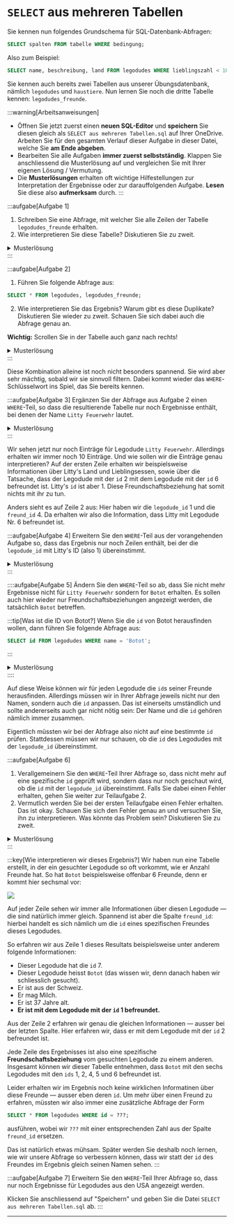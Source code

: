 # `SELECT` aus mehreren Tabellen
Sie kennen nun folgendes Grundschema für SQL-Datenbank-Abfragen:

```sql
SELECT spalten FROM tabelle WHERE bedingung;
```

Also zum Beispiel:

```sql
SELECT name, beschreibung, land FROM legodudes WHERE lieblingszahl < 100;
```

Sie kennen auch bereits zwei Tabellen aus unserer Übungsdatenbank, nämlich `legodudes` und `haustiere`. Nun lernen Sie noch die dritte Tabelle kennen: `legodudes_freunde`.

:::warning[Arbeitsanweisungen]
- Öffnen Sie jetzt zuerst einen **neuen SQL-Editor** und **speichern** Sie diesen gleich als `SELECT aus mehreren Tabellen.sql` auf Ihrer OneDrive. Arbeiten Sie für den gesamten Verlauf dieser Aufgabe in dieser Datei, welche Sie **am Ende abgeben**.
- Bearbeiten Sie alle Aufgaben **immer zuerst selbstständig**. Klappen Sie anschliessend die Musterlösung auf und vergleichen Sie mit Ihrer eigenen Lösung / Vermutung.
- Die **Musterlösungen** erhalten oft wichtige Hilfestellungen zur Interpretation der Ergebnisse oder zur darauffolgenden Aufgabe. **Lesen** Sie diese also **aufmerksam** durch.
:::

:::aufgabe[Aufgabe 1]
1. Schreiben Sie eine Abfrage, mit welcher Sie alle Zeilen der Tabelle `legodudes_freunde` erhalten.
2. Wie interpretieren Sie diese Tabelle? Diskutieren Sie zu zweit.

<details>
  <summary>Musterlösung</summary>
  <div>
    1. ```sql
    SELECT * FROM legodudes_freunde;
    ```
    2. Die Tabelle gibt an, welcher Legodude mit welchem anderen Legodude befreundet ist. Jeder Legodude hat eine `id`
    (sie können auch nochmal `SELECT * FROM legodudes` ausführen, um sich davon zu überzeugen). Jede Zeile in der
    Tabelle `legodudes_freunde` stellt eine Freundschaftsbeziehung dar: der Legodude mit der ID in der Spalte
    `legodude_id` ist befreundet mit dem Legodude mit der ID in der Spalte `freund_id`.
  </div>
</details>
:::

:::aufgabe[Aufgabe 2]
1. Führen Sie folgende Abfrage aus:
```sql
SELECT * FROM legodudes, legodudes_freunde;
   ```
2. Wie interpretieren Sie das Ergebnis? Warum gibt es diese Duplikate? Diskutieren Sie wieder zu zweit. Schauen Sie sich dabei auch die Abfrage genau an.

**Wichtig:** Scrollen Sie in der Tabelle auch ganz nach rechts!

<details>
  <summary>Musterlösung</summary>
  <div>
    Das Ergebnis besteht aus allen möglichen Kombinationen aus je einer Zeile aus der Tabelle `legodudes` und einer
    Zeile aus `legodudes_freunde`.

    Deshalb sehen wir jeden Legodude auch immer 10x nacheinander: die `legodudes_freunde`-Tabelle hat nämlich 10 Zeilen.
    Jede `legodudes`-Zeile wird also einmal mit jeder `legodudes_freunde`-Zeile kombiniert.
  </div>
</details>
:::

Diese Kombination alleine ist noch nicht besonders spannend. Sie wird aber sehr mächtig, sobald wir sie sinnvoll filtern. Dabei kommt wieder das `WHERE`-Schlüsselwort ins Spiel, das Sie bereits kennen.

:::aufgabe[Aufgabe 3]
Ergänzen Sie der Abfrage aus Aufgabe 2 einen `WHERE`-Teil, so dass die resultierende Tabelle nur noch Ergebnisse enthält, bei denen der Name `Litty Feuerwehr` lautet.

<details>
  <summary>Musterlösung</summary>

  <div>
    ```sql
    SELECT * FROM legodudes, legodudes_freunde WHERE name = 'Litty Feuerwehr';
    ```
  </div>
</details>
:::

Wir sehen jetzt nur noch Einträge für Legodude `Litty Feuerwehr`. Allerdings erhalten wir immer noch 10 Einträge. Und wie sollen wir die Einträge genau interpretieren? Auf der ersten Zeile erhalten wir beispielsweise Informationen über Litty's Land und Lieblingsessen, sowie über die Tatsache, dass der Legodude mit der `id` 2 mit dem Legodude mit der `id` 6 befreundet ist. Litty's `id` ist aber 1. Diese Freundschaftsbeziehung hat somit nichts mit ihr zu tun.

Anders sieht es auf Zeile 2 aus: Hier haben wir die `legodude_id` 1 und die `freund_id` 4. Da erhalten wir also die Information, dass Litty mit Legodude Nr. 6 befreundet ist.

:::aufgabe[Aufgabe 4]
Erweitern Sie den `WHERE`-Teil aus der vorangehenden Aufgabe so, dass das Ergebnis nur noch Zeilen enthält, bei der die `legodude_id` mit Litty's ID (also 1) übereinstimmt.

<details>
  <summary>Musterlösung</summary>
  <div>
    ```sql
    SELECT * FROM legodudes, legodudes_freunde WHERE name = 'Litty Feuerwehr' AND legodude_id = 1;
    ```

    Und schon haben wir nur noch denjenigen Eintrag, der auch tatsächlich Litty betrifft.
  </div>
</details>
:::


::::aufgabe[Aufgabe 5]
Ändern Sie den `WHERE`-Teil so ab, dass Sie nicht mehr Ergebnisse nicht für `Litty Feuerwehr` sondern for `Botot` erhalten. Es sollen auch hier wieder nur Freundschaftsbeziehungen angezeigt werden, die tatsächlich `Botot` betreffen.

:::tip[Was ist die ID von Botot?]
Wenn Sie die `id` von Botot herausfinden wollen, dann führen Sie folgende Abfrage aus:
```sql
SELECT id FROM legodudes WHERE name = 'Botot';
```
:::

<details>
  <summary>Musterlösung</summary>
  <div>
    Mit der obigen Abfrage finden wir heraus, dass Botot die `id` 7 hat. Die Abfrage aus der vorangehenden Aufgabe
    können wir also wie folgt abändern:

    ```sql
    SELECT * FROM legodudes, legodudes_freunde WHERE name = 'Botot' AND legodude_id = 7
    ```

    Anders als bei der vorangehenden Aufgabe sehen wir hier trotzdem noch fünf Zeilen. Das liegt ganz einfach daran,
    dass `Botot` gemäss der `legodudes_freunde`-Tabelle mit fünf anderen Legodudes befreundet ist: seine `id` 6 steht
    bei fünf Zeilen in der `legodude_id`-Spalte.
  </div>
</details>
::::

Auf diese Weise können wir für jeden Legodude die `id`s seiner Freunde herausfinden. Allerdings müssen wir in Ihrer Abfrage jeweils nicht nur den Namen, sondern auch die `id` anpassen. Das ist einerseits umständlich und sollte andererseits auch gar nicht nötig sein: Der Name und die `id` gehören nämlich immer zusammen.

Eigentlich müssten wir bei der Abfrage also nicht auf eine bestimmte `id` prüfen. Stattdessen müssen wir nur schauen, ob die `id` des Legodudes mit der `legodude_id` übereinstimmt.

:::aufgabe[Aufgabe 6]
1. Verallgemeinern Sie den `WHERE`-Teil Ihrer Abfrage so, dass nicht mehr auf eine spezifische `id` geprüft wird, sondern dass nur noch geschaut wird, ob die `id` mit der `legodude_id` übereinstimmt. Falls Sie dabei einen Fehler erhalten, gehen Sie weiter zur Teilaufgabe 2.
2. Vermutlich werden Sie bei der ersten Teilaufgabe einen Fehler erhalten. Das ist okay. Schauen Sie sich den Fehler genau an und versuchen Sie, ihn zu interpretieren. Was könnte das Problem sein? Diskutieren Sie zu zweit.

<details>
  <summary>Musterlösung</summary>
  <div>
    #### Teilaufgabe 1
    ```sql
    SELECT * FROM legodudes, legodudes_freunde WHERE name = 'Botot' AND legodude_id = id;
    ```

    #### Teilaufgabe 2
    Bei der obigen Abfrage erhalten wir den Fehler `ambiguous column name: id` (dt.: _mehrdeutiger Zeilenname: id_).
    <br/>
    Wenn Sie sich das Resultat der Abfrage
    ```sql
    SELECT * FROM legodudes, legodudes_freunde;
    ```
    genau ansehen, stellen Sie fest, dass dort tatsächlich zwei Spalten namens `id` vorkommen. Das liegt daran, dass
    sowohl die Tabelle `legodudes` als auch die Tabelle `legodudes_freunde` je eine Spalte `id` haben. In dieser Abfrage
    werden alle Spalten beider Tabellen kombiniert und somit erhalten wir im Ergebnis zwei Spalten namens `id`.
    <br/>
    Das wird dann ein Problem, wenn wir uns bei der Abfrage
    ```sql
    SELECT * FROM legodudes, legodudes_freunde WHERE name = 'Botot' AND legodude_id = id;
    ```
    auf die Spalte `id` beziehen wollen: SQL weiss nicht, welche der beiden `id`-Spalten jetzt gemeint ist. Wir müssen
    das also präzisieren.
    <br/>
    Das tun wir, indem wir nicht nur den Spaltennamen nennen, sondern das Schema `tabellenname.spaltenname` verwenden.
    Da es und hier um die `id`-Spalte der `legodudes`-Tabelle geht, wäre das also `legodudes.id`.
    <br/>
    Wir erhalten damit die folgende korrigierte, funktionierende Abfrage:
    ```sql
    SELECT * FROM legodudes, legodudes_freunde WHERE name = 'Botot' AND legodude_id = legodudes.id;
    ```
  </div>
</details>
:::

:::key[Wie interpretieren wir dieses Ergebnis?]
Wir haben nun eine Tabelle erstellt, in der ein gesuchter Legodude so oft vorkommt, wie er Anzahl Freunde hat. So hat `Botot` beispielsweise offenbar 6 Freunde, denn er kommt hier sechsmal vor:

![](img/freunde.png)

Auf jeder Zeile sehen wir immer alle Informationen über diesen Legodude — die sind natürlich immer gleich. Spannend ist aber die Spalte `freund_id`: hierbei handelt es sich nämlich um die `id` eines spezifischen Freundes dieses Legodudes.

So erfahren wir aus Zeile 1 dieses Resultats beispielsweise unter anderem folgende Informationen:
- Dieser Legodude hat die `id` 7.
- Dieser Legodude heisst `Botot` (das wissen wir, denn danach haben wir schliesslich gesucht).
- Er ist aus der Schweiz.
- Er mag Milch.
- Er ist 37 Jahre alt.
- **Er ist mit dem Legodude mit der `id` 1 befreundet.**

Aus der Zeile 2 erfahren wir genau die gleichen Informationen — ausser bei der letzten Spalte. Hier erfahren wir, dass er mit dem Legodude mit der `id` 2 befreundet ist.

Jede Zeile des Ergebnisses ist also eine spezifische **Freundschaftsbeziehung** vom gesuchten Legodude zu einem anderen. Insgesamt können wir dieser Tabelle entnehmen, dass `Botot` mit den sechs Legodudes mit den `ids` 1, 2, 4, 5 und 6 befreundet ist.

Leider erhalten wir im Ergebnis noch keine wirklichen Informatinen über diese Freunde — ausser eben deren `id`. Um mehr über einen Freund zu erfahren, müssten wir also immer eine zusätzliche Abfrage der Form

```sql
SELECT * FROM legodudes WHERE id = ???;
```

ausführen, wobei wir `???` mit einer entsprechenden Zahl aus der Spalte `freund_id` ersetzen.

Das ist natürlich etwas mühsam. Später werden Sie deshalb noch lernen, wie wir unsere Abfrage so verbessern können, dass wir statt der `id` des Freundes im Ergebnis gleich seinen Namen sehen.
:::

:::aufgabe[Aufgabe 7]
Erweitern Sie den `WHERE`-Teil Ihrer Abfrage so, dass nur noch Ergebnisse für Legodudes aus den USA angezeigt werden.

Klicken Sie anschliessend auf "Speichern" und geben Sie die Datei `SELECT aus mehreren Tabellen.sql` ab.
:::

---
